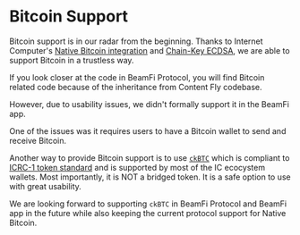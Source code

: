# Bitcoin Support

Bitcoin support is in our radar from the beginning. Thanks to Internet Computer's [Native Bitcoin integration](https://internetcomputer.org/bitcoin-integration/) and [Chain-Key ECDSA](https://internetcomputer.org/how-it-works/#Chain-key-technology), we are able to support Bitcoin in a trustless way.

If you look closer at the code in BeamFi Protocol, you will find Bitcoin related code because of the inheritance from Content Fly codebase.

However, due to usability issues, we didn't formally support it in the BeamFi app.

One of the issues was it requires users to have a Bitcoin wallet to send and receive Bitcoin.

Another way to provide Bitcoin support is to use [`ckBTC`](https://internetcomputer.org/bitcoin-integration/) which is compliant to [ICRC-1 token standard](https://github.com/dfinity/ICRC-1/blob/main/standards/ICRC-1/README.md) and is supported by most of the IC ecocystem wallets. Most importantly, it is NOT a bridged token. It is a safe option to use with great usability.

We are looking forward to supporting `ckBTC` in BeamFi Protocol and BeamFi app in the future while also keeping the current protocol support for Native Bitcoin.
